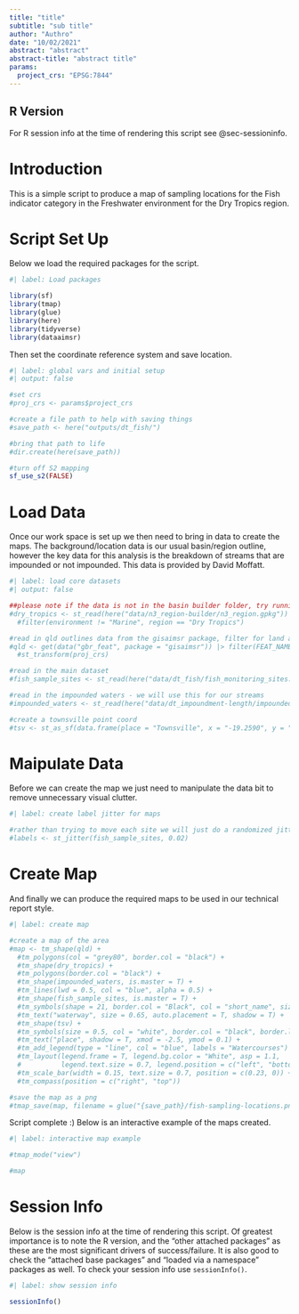 ```yaml
---
title: "title"
subtitle: "sub title"
author: "Authro"
date: "10/02/2021"
abstract: "abstract"
abstract-title: "abstract title"
params:
  project_crs: "EPSG:7844"
---
```


::: {.callout-tip}
## R Version
For R session info at the time of rendering this script see @sec-sessioninfo.
:::

# Introduction

This is a simple script to produce a map of sampling locations for the Fish indicator category in the Freshwater environment for the Dry Tropics region.

# Script Set Up

Below we load the required packages for the script.

```r
#| label: Load packages

library(sf) 
library(tmap)
library(glue)
library(here)
library(tidyverse)
library(dataaimsr)

```

Then set the coordinate reference system and save location.

```r
#| label: global vars and initial setup
#| output: false

#set crs
#proj_crs <- params$project_crs

#create a file path to help with saving things
#save_path <- here("outputs/dt_fish/")

#bring that path to life
#dir.create(here(save_path))

#turn off S2 mapping
sf_use_s2(FALSE)

```

# Load Data

Once our work space is set up we then need to bring in data  to create the maps. The background/location data is our usual basin/region outline, however the key data for this analysis is the breakdown of streams that are impounded or not impounded. This data is provided by David Moffatt.

```r
#| label: load core datasets
#| output: false

##please note if the data is not in the basin builder folder, try running the basin builder script
#dry_tropics <- st_read(here("data/n3_region-builder/n3_region.gpkg")) |> st_transform(proj_crs) |> 
  #filter(environment != "Marine", region == "Dry Tropics")

#read in qld outlines data from the gisaimsr package, filter for land and islands, update crs
#qld <- get(data("gbr_feat", package = "gisaimsr")) |> filter(FEAT_NAME %in% c("Mainland", "Island")) |> 
  #st_transform(proj_crs)

#read in the main dataset
#fish_sample_sites <- st_read(here("data/dt_fish/fish_monitoring_sites.gpkg")) |> st_transform(proj_crs)

#read in the impounded waters - we will use this for our streams
#impounded_waters <- st_read(here("data/dt_impoundment-length/impounded_and_not_impounded_waters.gpkg")) |> st_transform(proj_crs)

#create a townsville point coord
#tsv <- st_as_sf(data.frame(place = "Townsville", x = "-19.2590", y = "146.8169"), coords = c("y", "x"), crs = proj_crs)

```

# Maipulate Data

Before we can create the map we just need to manipulate the data bit to remove unnecessary visual clutter.

```r
#| label: create label jitter for maps

#rather than trying to move each site we will just do a randomized jitter and re run the script if it doesn't look good.
#labels <- st_jitter(fish_sample_sites, 0.02)

```

# Create Map

And finally we can produce the required maps to be used in our technical report style.

```r
#| label: create map

#create a map of the area
#map <- tm_shape(qld) +
  #tm_polygons(col = "grey80", border.col = "black") +
  #tm_shape(dry_tropics) +
  #tm_polygons(border.col = "black") +
  #tm_shape(impounded_waters, is.master = T) +
  #tm_lines(lwd = 0.5, col = "blue", alpha = 0.5) +
  #tm_shape(fish_sample_sites, is.master = T) +
  #tm_symbols(shape = 21, border.col = "Black", col = "short_name", size = 0.5, palette = "Set3") +
  #tm_text("waterway", size = 0.65, auto.placement = T, shadow = T) +
  #tm_shape(tsv) +
  #tm_symbols(size = 0.5, col = "white", border.col = "black", border.lwd = 2, shape = 23) +
  #tm_text("place", shadow = T, xmod = -2.5, ymod = 0.1) +
  #tm_add_legend(type = "line", col = "blue", labels = "Watercourses")  +
  #tm_layout(legend.frame = T, legend.bg.color = "White", asp = 1.1, 
  #          legend.text.size = 0.7, legend.position = c("left", "bottom")) +
  #tm_scale_bar(width = 0.15, text.size = 0.7, position = c(0.23, 0)) +
  #tm_compass(position = c("right", "top"))

#save the map as a png
#tmap_save(map, filename = glue("{save_path}/fish-sampling-locations.png"))

```

Script complete :) Below is an interactive example of the maps created.

```r
#| label: interactive map example

#tmap_mode("view")

#map

```

# Session Info {#sec-sessioninfo}

Below is the session info at the time of rendering this script. Of greatest importance is to note the R version, and the "other attached packages" as these are the most significant drivers of success/failure. It is also good to check the "attached base packages" and "loaded via a namespace" packages as well. To check your session info use `sessionInfo()`.

```r
#| label: show session info

sessionInfo()

```








